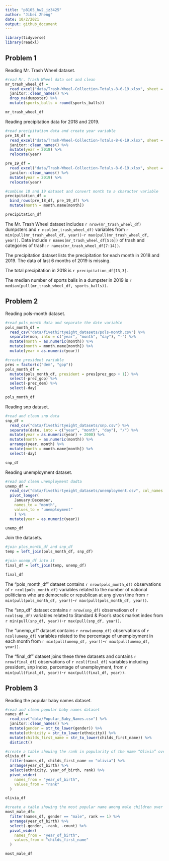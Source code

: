 ```yaml
---
title: "p8105_hw2_jz3425"
author: "Jibei Zheng"
date: 10/2/2021
output: github_document
---
```


```r
library(tidyverse)
library(readxl)
```

## Problem 1

Reading Mr. Trash Wheel dataset.

```r
#read Mr. Trash Wheel data set and clean
mr_trash_wheel_df = 
  read_excel("data/Trash-Wheel-Collection-Totals-8-6-19.xlsx", sheet = "Mr. Trash Wheel", range = "A2:N408") %>% 
  janitor::clean_names() %>% 
  drop_na(dumpster) %>% 
  mutate(sports_balls = round(sports_balls)) 

mr_trash_wheel_df
```

Reading precipitation data for 2018 and 2019.

```r
#read precipitation data and create year variable
pre_18_df = 
  read_excel("data/Trash-Wheel-Collection-Totals-8-6-19.xlsx", sheet = "2018 Precipitation", range = "A2:B15") %>% 
  janitor::clean_names() %>% 
  mutate(year = 2018) %>% 
  relocate(year)

pre_19_df = 
  read_excel("data/Trash-Wheel-Collection-Totals-8-6-19.xlsx", sheet = "2019 Precipitation", range = "A2:B15") %>% 
  janitor::clean_names() %>% 
  mutate(year = 2019) %>% 
  relocate(year)

#combine 18 and 19 dataset and convert month to a character variable
precipitation_df = 
  bind_rows(pre_18_df, pre_19_df) %>% 
  mutate(month = month.name[month])

precipitation_df
```

The Mr. Trash Wheel dataset includes `r nrow(mr_trash_wheel_df)` dumpsters and `r ncol(mr_trash_wheel_df)` variables from `r min(pull(mr_trash_wheel_df, year))`-`r max(pull(mr_trash_wheel_df, year))`. Data include `r names(mr_trash_wheel_df[5:6])` of trash and categories of trash: `r names(mr_trash_wheel_df[7:14])`.

The precipitation dataset lists the precipitation for each month in 2018 and 2019. The data of last 6 months of 2019 is missing. 

The total precipitation in 2018 is `r precipitation_df[13,3]`.

The median number of sports balls in a dumpster in 2019 is `r median(pull(mr_trash_wheel_df, sports_balls))`.

## Problem 2

Reading pols-month dataset.

```r
#read pols_month data and separate the date variable
pols_month_df = 
  read_csv("data/fivethirtyeight_datasets/pols-month.csv") %>% 
  separate(mon, into = c("year", "month", "day"), "-") %>% 
  mutate(month = as.numeric(month)) %>% 
  mutate(month = month.name[month]) %>% 
  mutate(year = as.numeric(year))

#create president variable
pres = factor(c("dem", "gop"))
pols_month_df = 
  mutate(pols_month_df, president = pres[prez_gop + 1]) %>% 
  select(-prez_gop) %>% 
  select(-prez_dem) %>% 
  select(-day)

pols_month_df
```

Reading snp dataset.

```r
#read and clean snp data
snp_df = 
  read_csv("data/fivethirtyeight_datasets/snp.csv") %>% 
  separate(date, into = c("year", "month", "day"), "/") %>% 
  mutate(year = as.numeric(year) + 2000) %>% 
  mutate(month = as.numeric(month)) %>% 
  arrange(year, month) %>% 
  mutate(month = month.name[month]) %>% 
  select(-day)

snp_df
```

Reading unemployment dataset.

```r
#read and clean unemployment dadta
unemp_df = 
  read_csv("data/fivethirtyeight_datasets/unemployment.csv", col_names = c("year", month.name), skip = 1) %>% 
  pivot_longer(
    January:December,
    names_to = "month",
    values_to = "unemployment"
    ) %>% 
  mutate(year = as.numeric(year))

unemp_df
```

Join the datasets.

```r
#join plos_month_df and snp_df
temp = left_join(pols_month_df, snp_df)

#join unemp_df into it
final_df = left_join(temp, unemp_df)

final_df
```

The "pols_month_df" dataset contains `r nrow(pols_month_df)` observations of `r ncol(pols_month_df)` variables related to the number of national politicians who are democratic or republican at any given time from `r min(pull(pols_month_df, year))`-`r max(pull(pols_month_df, year))`.

The "snp_df" dataset contains `r nrow(snp_df)` observatiosn of `r ncol(snp_df)` variables related to Standard & Poor’s stock market index from `r min(pull(snp_df, year))`-`r max(pull(snp_df, year))`.

The "unemp_df" dataset contains `r nrow(unemp_df)` observations of `r ncol(unemp_df)` variables related to the percentage of unemployment in each month from `r min(pull(unemp_df, year))`-`r max(pull(unemp_df, year))`.

The "final_df" dataset joins these three datasets and contains `r nrow(final_df)` observations of `r ncol(final_df)` variables including president, snp index, percentage of unemployment, from `r min(pull(final_df, year))`-`r max(pull(final_df, year))`.

## Problem 3

Reading the popular baby names dataset.

```r
#read and clean popular baby names dataset
names_df =
  read_csv("data/Popular_Baby_Names.csv") %>% 
  janitor::clean_names() %>% 
  mutate(gender = str_to_lower(gender)) %>% 
  mutate(ethnicity = str_to_lower(ethnicity)) %>% 
  mutate(childs_first_name = str_to_lower(childs_first_name)) %>% 
  distinct()

#create a table showing the rank in popularity of the name “Olivia” over time
olivia_df = 
  filter(names_df, childs_first_name == "olivia") %>% 
  arrange(year_of_birth) %>% 
  select(ethnicity, year_of_birth, rank) %>% 
  pivot_wider(
    names_from = "year_of_birth",
    values_from = "rank"
  )

olivia_df

#create a table showing the most popular name among male children over time
most_male_df= 
  filter(names_df, gender == "male", rank == 1) %>% 
  arrange(year_of_birth) %>% 
  select(-gender, -rank, -count) %>% 
  pivot_wider(
    names_from = "year_of_birth",
    values_from = "childs_first_name"
  )

most_male_df
```

